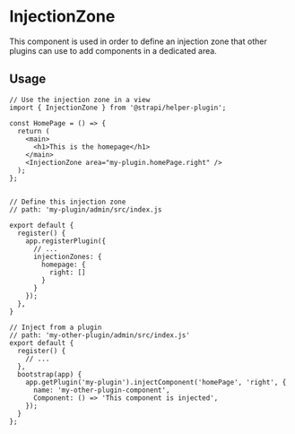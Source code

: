 
<Meta title="components/InjectionZone" />

# InjectionZone

This component is used in order to define an injection zone that other plugins can use to add components in a dedicated area.

## Usage

```
// Use the injection zone in a view
import { InjectionZone } from '@strapi/helper-plugin';

const HomePage = () => {
  return (
    <main>
      <h1>This is the homepage</h1>
    </main>
    <InjectionZone area="my-plugin.homePage.right" />
  );
};


// Define this injection zone
// path: 'my-plugin/admin/src/index.js

export default {
  register() {
    app.registerPlugin({
      // ...
      injectionZones: {
        homepage: {
          right: []
        }
      }
    });
  },
}

// Inject from a plugin
// path: 'my-other-plugin/admin/src/index.js'
export default {
  register() {
    // ...
  },
  bootstrap(app) {
    app.getPlugin('my-plugin').injectComponent('homePage', 'right', {
      name: 'my-other-plugin-component',
      Component: () => 'This component is injected',
    });
  }
};
```
